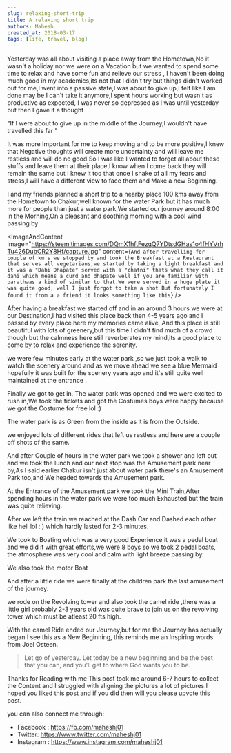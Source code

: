 ```yaml
---
slug: relaxing-short-trip
title: A relaxing short trip
authors: Mahesh
created_at: 2018-03-17
tags: [life, travel, blog]
---
```



Yesterday was all about visiting a place away from the Hometown,No it wasn't a holiday nor we were on a Vacation but we wanted to spend some time to relax and have some fun and relieve our stress ,
I haven't been doing much good in my academics,its not that I didn't try but things didn't worked out for me,I went into a passive state,I was about to give up,I felt like I am done may be I can't take it anymore,I spent hours working but wasn't as productive as expected, I was never so depressed as I was until yesterday but then I gave it a thought

"If I were about to give up in the middle of the Journey,I wouldn't have travelled this far "

It was more Important for me to keep moving and to be more positive,I knew that Negative thoughts will create more uncertainty and will leave me restless and will do no good.So I was like I wanted to forget all about these stuffs and leave them at their place,I know when I come back they will remain the same but I knew it too that once I shake of all my fears and stress,I will have a different view to face them and Make a new Beginning.

I and my friends planned a short trip to a nearby place 100 kms away from the Hometown to Chakur,well known for the water Park but it has much more for people than just a water park,We started our journey around 8:00 in the Morning,On a pleasant and soothing morning with a cool wind passing by

<Images
  length={3}
  largeIndex={2}
  image1="https://steemitimages.com/1280x0/https://steemitimages.com/DQmbhvCoiG42Wy8aHfZZZnuAsmRoJt7vKutEw4QBSRzwj9d/IMG_20180315_093517_AO_HDR.jpg"
  image2="https://steemitimages.com/DQmRHBdNV33K3CwhYjKyoMv7BA4AQud3aDMMBzVrAoDyMDB/IMG_20180315_092715_AO_HDR.jpg"
  image3="https://steemitimages.com/1280x0/https://steemitimages.com/DQmR755TeDHepny3GMKsLVdL29U6SWwCAGuoeCkfMFNWsGL/IMG_20180315_092300_AO_HDR.jpg"
/>

<ImageAndContent
  image="https://steemitimages.com/DQmX1hftFezqQ7YDtsdGHas1o4fHYVrhTu426DubCR2Y8Hf/capture.jpg"
  content={`And after travelling for couple of km's we stopped by and took the
            Breakfast at a Restaurant that serves all vegetarians,we started by taking
            a light breakfast and it was a "Dahi Dhapate" served with a "chatni" thats
            what they call it dahi which means a curd and dhapate well if you are
            familiar with parathaas a kind of similar to that.We were served in a huge
            plate it was quite good, well I just forgot to take a shot But fortunately
            I found it from a a friend it looks something like this`}
/>

After having a breakfast we started off and in an around 3 hours we were at our Destination,I
had visited this place back then 4-5 years ago and I passed by every place here my
memories came alive, And this place is still beautiful with lots of greenery,but
this time I didn't find much of a crowd though but the calmness here still reverberates
my mind,its a good place to come by to relax and experience the serenity.

<Images
  length={3}
  largeIndex={2}
  image1="https://steemitimages.com/DQmcLkLpEGwPVVkYQmpv7dgqWEkEwxUHy6wnHHFWgjDx9Pb/IMG_20180315_104738_AO_HDR.jpg"
  image2="https://steemitimages.com/1280x0/https://steemitimages.com/DQmckJw7T6MM9vSucsSUmhpNWxgmvSAJmCn5VRwJ8unVwuw/IMG_20180315_104734_AO_HDR.jpg"
  image3="https://steemitimages.com/DQmW8xC7JgrMYWhzRjTrtDo71cPmYKmQkTUZPnVniHMKX61/IMG_20180315_104934_AO_HDR.jpg"
/>

we were few minutes early at the water park ,so we just took a walk to watch the scenery around and as we move ahead we see a blue Mermaid hopefully it was built for the scenery years ago and it's still quite well maintained at the entrance .

<Images
  length={3}
  largeIndex={0}
  image1="https://steemitimages.com/1280x0/https://steemitimages.com/DQmXd9r8YT9V9HZfzgDq6PoEvd46RkUKNUBTqUiXyhpS9Nk/IMG_20180315_105305_AO_HDR.jpg"
  image2="https://steemitimages.com/1280x0/https://steemitimages.com/DQmVXMv4dA6D5WcuhVhabvWuoZz3xuZ7vfD217Z2rLTRJhW/IMG_20180315_110428_AO_HDR.jpg"
  image3="https://steemitimages.com/DQmTP9NThw5SBd9SJ7z2LEUBk14RmaBaAtKzegpozYpdd5n/IMG_20180315_110401.jpg"
/>

Finally we got to get in, The water park was opened and we were excited to rush in,We took the tickets and got the Costumes boys were happy because we got the Costume for free lol :)

<Images
  length={1}
  largeIndex={0}
  image1="https://steemitimages.com/DQmeqTsaPWj3PpLaf6qUKn9gdS2237wxZEWYh9ApERw3eaR/IMG_20180315_112139_AO_HDR.jpg"
/>

The water park is as Green from the inside as it is from the Outside.

<Images
  length={4}
  largeIndex={-10}
  image1="https://steemitimages.com/1280x0/https://steemitimages.com/DQmQjXc9qJ8aFfVtTemivSqYJLTuWQavqtvA7a1cDgWZETo/IMG_20180315_112012_AO_HDR.jpg"
  image2="https://steemitimages.com/DQmP6xMB7ZLhzuKThk27RfxJ3M7CyKLAQ3RpCeo1C2MJcuF/IMG_20180315_141956.jpg"
  image3="https://steemitimages.com/1280x0/https://steemitimages.com/DQmSLNdzmceTLL6arDiZX3JF6TprR214NPnw7tTwgxmtmc3/IMG_20180315_142002.jpg"
  image4="https://steemitimages.com/DQmRbKDS6UzzRpjsp9jXgKA9wjnc7QZ3ATAfUNBcWYvXPQz/IMG_20180315_112007_AO_HDR.jpg"
/>

we enjoyed lots of different rides that left us restless and here are a couple off shots of the same.

<Images
  length={7}
  largeIndex={2}
  image1="https://steemitimages.com/1280x0/https://steemitimages.com/DQmVkbdoEqobkK2CeyL1gZQLT6azT5vyUfqBm81PpVEx21q/IMG_20180315_122620_BURST1.jpg"
  image2="https://steemitimages.com/DQmfLK3eFeQjoXAah8Tpz8UxqeJhASumqFLPTyeBoFyGpja/IMG_20180315_122620_BURST7.jpg"
  image3="https://steemitimages.com/1280x0/https://steemitimages.com/DQmVtSyFXjabYZj4fHniRgtVn3xW1a53KnwH6QMkrdUeupb/IMG_20180315_125454.jpg"
  image4="https://steemitimages.com/1280x0/https://steemitimages.com/DQmQoPkVtd7ytzqD6Rqp6xPVR3BzukcaHb5FFnuqjJpAfEh/IMG_20180315_131919.jpg"
  image5="https://steemitimages.com/DQmNtT3AXMXpxBYytg6Ck6VndWogc54a2ni7u46MhK2qdhD/IMG_20180315_130413.jpg"
  image6="https://steemitimages.com/DQmSNd5wp2h5DGjHQnBbuZxWkgECPwZajr962XXsEoSH9vv/IMG_20180315_132655_1.jpg"
  image7="https://steemitimages.com/1280x0/https://steemitimages.com/DQma2yw1bANgEKHacm1Xf9cc3XvbjMhfPq9teoCe1B3CZDX/IMG_20180315_141959.jpg"
/>

And after Couple of hours in the water park we took a shower and left out and we took the lunch and our next stop was the Amusement park near by,As I said earlier Chakur isn't just about water park there's an Amusement Park too,and We headed towards the Amusement park.

<Images
  length={3}
  largeIndex={2}
  image1="https://steemitimages.com/DQmNo1YwiiuKdhTSGo9AN7YidmN6qoEFF122HNJX9uQgUDx/IMG_20180315_145720.jpg"
  image2="https://steemitimages.com/1280x0/https://steemitimages.com/DQmdWPHXKf9HsjsmNJcPgoL2wd6CkMZyPrEouRaMD5KCYN5/IMG_20180315_145747.jpg"
  image3="https://steemitimages.com/DQmQ5kbEnpJibjesPeeGvRE6akff5X7a8qV5hNdCaAAMKmu/IMG_20180315_150050_AO_HDR.jpg"
/>

At the Entrance of the Amusement park we took the Mini Train,After spending hours in the water park we were too much Exhausted but the train was quite relieving.

<Images
  length={5}
  largeIndex={-10}
  image1="https://steemitimages.com/1280x0/https://steemitimages.com/DQmYDaxo1AKXViZ1ifa7W1ezhqTuDevfVJN6ntJqSt7T8uc/IMG_20180315_154413_AO_HDR.jpg"
  image2="https://steemitimages.com/DQmYFei2n1ZkwYqgCcx9X3Tuw2fv8FGq9DzBUphfY8Qh4i2/IMG_20180315_154425_AO_HDR.jpg"
  image3="https://steemitimages.com/1280x0/https://steemitimages.com/DQmd9qbarq7TtiJdBrJAUprfqgYknsEKGBnKg6VJFXgCUPj/IMG_20180315_154440_AO_HDR.jpg"
  image4="https://steemitimages.com/DQmXdRvNx5JnfAxt6Pk67LSgcZDAX2jjze6Y66qku4ZJMAj/IMG_20180315_154849.jpg"
  image5="https://steemitimages.com/1280x0/https://steemitimages.com/DQmYcUKwEA7kB3Fp3C1JTLvhNwf651FP9PCeCKnaZv495uj/IMG_20180315_155013_AO_HDR.jpg"
/>

After we left the train we reached at the Dash Car and Dashed each other like hell lol : )
which hardly lasted for 2-3 minutes.

<Images
  length={1}
  largeIndex={0}
  image1="https://steemitimages.com/DQmb8FHScCQjA5ZPm8pY5RMVnArCW3peDovCx5uzgRAuUU2/IMG_20180315_155739_AO_HDR.jpg"
/>

We took to Boating which was a very good Experience it was a pedal boat and we did it with great efforts,we were 8 boys so we took 2 pedal boats, the atmosphere was very cool and calm with light breeze passing by.

<Images
  length={4}
  largeIndex={-10}
  image1="https://steemitimages.com/1280x0/https://steemitimages.com/DQmYJkLcEbGhTZtKNjnJQJjWChhYc88NYKyCg3gDpWsYESH/IMG_20180315_160557_AO_HDR.jpg"
  image2="https://steemitimages.com/DQmRHptaRfFavJWKe8LnEvna4b7KqMHQzxHjTKhL8YdTWa6/IMG_20180315_161122.jpg"
  image3="https://steemitimages.com/DQmTTq1comiH2ib2qfpKu7tgVM7xk8Fo6T4CMtzfLnjMHRG/IMG_20180315_161757.jpg"
  image4="https://steemitimages.com/1280x0/https://steemitimages.com/DQmUFB9H3RTDdkVJTgwsb4ZA6LWjtvF5aqufLMtznzHiFXb/IMG_20180315_161747_AO_HDR.jpg"
/>

We also took the motor Boat

<Images
  length={3}
  largeIndex={0}
  image1="https://steemitimages.com/1280x0/https://steemitimages.com/DQmcc77nkTZtrk4KxufKoSFL36umyvfj9G1Xta64w4QQ8rG/IMG_20180315_162557_AO_HDR.jpg"
  image2="https://steemitimages.com/DQmSQRtp3rGhP5XGUxwPj5KfmYAqHKH5r2yzUTYVT13JaV6/IMG_20180315_162857.jpg"
  image3="https://steemitimages.com/1280x0/https://steemitimages.com/DQmcBB1GpyQ5G1VRZdnhV6hotXVMMMThSjDhwk8n9u6AHos/IMG_20180315_162830.jpg"
/>

And after a little ride we were finally at the children park the last amusement of the journey.

<Images
  length={2}
  largeIndex={-10}
  image1="https://steemitimages.com/1280x0/https://steemitimages.com/DQmZN9ZwhAMygTBYeiRtZPJYzJ9zv6DpNMZc5KwRdTCVbKt/IMG_20180315_163724_AO_HDR.jpg"
  image2="https://steemitimages.com/DQmNk3e2NEsrsUjhuUyUtwd7NhhufRbeGbPHnghyyXMzggK/IMG_20180315_163728_AO_HDR.jpg"
/>

we rode on the Revolving tower and also took the camel ride ,there was a little girl probably 2-3 years old was quite brave to join us on the revolving tower which must be atleast 20 fts high.

<Images
  length={3}
  largeIndex={2}
  image1="https://steemitimages.com/DQmXJ5CtAuTx7axY38uain4Y8tNWp7utihpTj4bBjjcvfz4/IMG_20180315_163849_AO_HDR.jpg"
  image2="https://steemitimages.com/1280x0/https://steemitimages.com/DQmdF8A2McjfTE4HBoqXysP4SEg5dnsCuduApr7o7Gfhm4u/IMG_20180315_163836_AO_HDR.jpg"
  image3="https://steemitimages.com/DQmZc1PX64cf6PFD4py7dY2GSktYeoXzhoRaTLKcksaLWkD/IMG_20180315_164214_AO_HDR.jpg"
/>

With the camel Ride ended our Journey,but for me the Journey has actually began I see this as a New Beginning, this reminds me an Inspiring words from Joel Osteen.

> Let go of yesterday. Let today be a new beginning and be the best that you can, and you'll get to where God wants you to be.

Thanks for Reading with me This post took me around 6-7 hours to collect the Content and I struggled with aligning the pictures a lot of pictures.I hoped you liked this post and if you did then will you please upvote this post.

you can also connect me through:

- Facebook : https://fb.com/maheshj01
- Twitter: https://www.twitter.com/maheshj01
- Instagram : https://www.instagram.com/maheshj01
